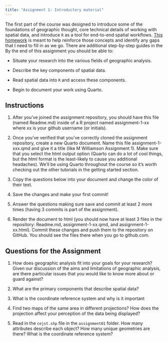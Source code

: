 ```yaml
---
title: "Assignment 1: Introductory material"
---
```


The first part of the course was designed to introduce some of the foundations of geographic thought, core technical details of working with spatial data, and introduce `R` as a tool for end-to-end spatial workflows. [This homework](https://classroom.github.com/a/eNiOQIFf) is meant to help reinforce those concepts and identify any gaps that I need to fill in as we go. There are additional step-by-step guides in the  By the end of this assignment you should be able to:

* Situate your research into the various fields of geographic analysis.

* Describe the key components of spatial data.

* Read spatial data into `R` and access these components.

* Begin to document your work using Quarto.

## Instructions

1. After you've joined the assignment repository, you should have this file (named Readme.md) inside of a R project named assignment-1-xx where xx is your github username (or initials).

2. Once you've verified that you've correctly cloned the assignment repository, create a new Quarto document. Name this file assignment-1-xxx.qmd and give it a title (like M Williamson Assignment 1). Make sure that you select the html output option (Quarto can do a lot of cool things, but the html format is the least-likely to cause you additional headaches). We'll be using Quarto throughout the course so it's worth checking out the other tutorials in the getting started section.

3. Copy the questions below into your document and change the color of their text.

4. Save the changes and make your first commit!

5. Answer the questions making sure save and commit at least 2 more times (having 3 commits is part of the assignment).

6. Render the document to html (you should now have at least 3 files in the repository: Readme.md, assignment-1-xx.qmd, and assignment-1-xx.html). Commit these changes and push them to the repository on GitHub. You should see the files there when you go to github.com.

## Questions for the Assignment

1. How does geographic analysis fit into your goals for your research? Given our discussion of the aims and limitations of geographic analysis, are there particular issues that you would like to know more about or guard against?

2. What are the primary components that describe spatial data?

3. What is the coordinate reference system and why is it important

4. Find two maps of the same area in different projections? How does the projection affect your perception of the data being displayed?

5. Read in the `cejst.shp` file in the `assignment01` folder. How many attributes describe each object? How many unique geometries are there? What is the coordinate reference system?
